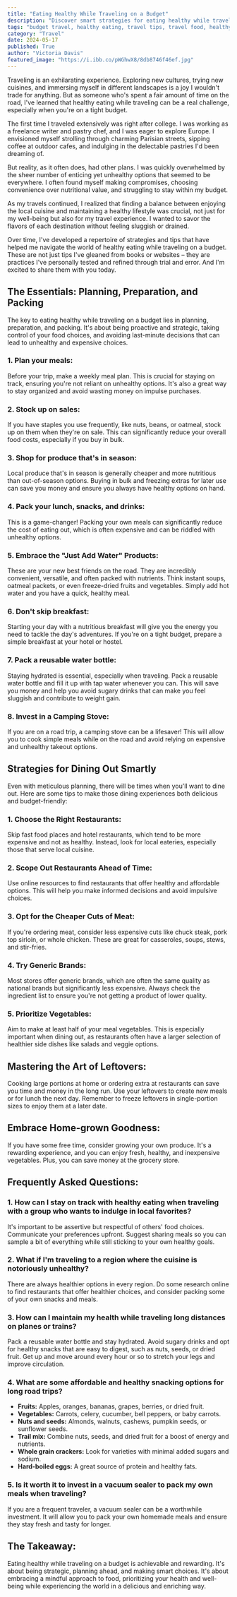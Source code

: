 ```yaml
---
title: "Eating Healthy While Traveling on a Budget"
description: "Discover smart strategies for eating healthy while traveling on a budget. Learn how to plan your meals, pack your snacks, and make smart dining choices to enjoy local cuisines without breaking the bank or compromising on your health."
tags: "budget travel, healthy eating, travel tips, travel food, healthy snacks, meal planning, travel on a budget, healthy travel, travel hacks, nutrition, eating healthy"
category: "Travel"
date: 2024-05-17
published: True
author: "Victoria Davis"
featured_image: "https://i.ibb.co/pWGhwX8/8db8746f46ef.jpg"
---
```



Traveling is an exhilarating experience.  Exploring new cultures, trying new cuisines, and immersing myself in different landscapes is a joy I wouldn't trade for anything.  But as someone who's spent a fair amount of time on the road, I've learned that healthy eating while traveling can be a real challenge, especially when you're on a tight budget.

The first time I traveled extensively was right after college. I was working as a freelance writer and pastry chef, and I was eager to explore Europe.  I envisioned myself strolling through charming Parisian streets, sipping coffee at outdoor cafes, and indulging in the delectable pastries I'd been dreaming of.  

But reality, as it often does, had other plans.  I was quickly overwhelmed by the sheer number of enticing yet unhealthy options that seemed to be everywhere.  I often found myself making compromises, choosing convenience over nutritional value, and struggling to stay within my budget.  

As my travels continued, I realized that finding a balance between enjoying the local cuisine and maintaining a healthy lifestyle was crucial, not just for my well-being but also for my travel experience.  I wanted to savor the flavors of each destination without feeling sluggish or drained.

Over time, I've developed a repertoire of strategies and tips that have helped me navigate the world of healthy eating while traveling on a budget.  These are not just tips I've gleaned from books or websites – they are practices I've personally tested and refined through trial and error.  And I'm excited to share them with you today.

## The Essentials: Planning, Preparation, and Packing

The key to eating healthy while traveling on a budget lies in planning, preparation, and packing.  It's about being proactive and strategic, taking control of your food choices, and avoiding last-minute decisions that can lead to unhealthy and expensive choices.

### 1. Plan your meals:

Before your trip, make a weekly meal plan.  This is crucial for staying on track, ensuring you're not reliant on unhealthy options.  It's also a great way to stay organized and avoid wasting money on impulse purchases.

### 2.  Stock up on sales:

If you have staples you use frequently, like nuts, beans, or oatmeal, stock up on them when they're on sale. This can significantly reduce your overall food costs, especially if you buy in bulk.

### 3. Shop for produce that's in season:

Local produce that's in season is generally cheaper and more nutritious than out-of-season options.  Buying in bulk and freezing extras for later use can save you money and ensure you always have healthy options on hand.

### 4.  Pack your lunch, snacks, and drinks:

This is a game-changer!  Packing your own meals can significantly reduce the cost of eating out, which is often expensive and can be riddled with unhealthy options.

### 5.  Embrace the "Just Add Water" Products:

These are your new best friends on the road.  They are incredibly convenient, versatile, and often packed with nutrients. Think instant soups, oatmeal packets, or even freeze-dried fruits and vegetables.  Simply add hot water and you have a quick, healthy meal.

### 6.  Don't skip breakfast:

Starting your day with a nutritious breakfast will give you the energy you need to tackle the day's adventures.  If you're on a tight budget, prepare a simple breakfast at your hotel or hostel.

### 7.  Pack a reusable water bottle:

Staying hydrated is essential, especially when traveling.  Pack a reusable water bottle and fill it up with tap water whenever you can.  This will save you money and help you avoid sugary drinks that can make you feel sluggish and contribute to weight gain.

### 8.  Invest in a Camping Stove:

If you are on a road trip, a camping stove can be a lifesaver!  This will allow you to cook simple meals while on the road and avoid relying on expensive and unhealthy takeout options.

## Strategies for Dining Out Smartly

Even with meticulous planning, there will be times when you'll want to dine out.  Here are some tips to make those dining experiences both delicious and budget-friendly:

### 1.  Choose the Right Restaurants:

Skip fast food places and hotel restaurants, which tend to be more expensive and not as healthy.  Instead, look for local eateries, especially those that serve local cuisine.

### 2.  Scope Out Restaurants Ahead of Time:

Use online resources to find restaurants that offer healthy and affordable options.  This will help you make informed decisions and avoid impulsive choices.

### 3.  Opt for the Cheaper Cuts of Meat:

If you're ordering meat, consider less expensive cuts like chuck steak, pork top sirloin, or whole chicken. These are great for casseroles, soups, stews, and stir-fries.

### 4.  Try Generic Brands:

Most stores offer generic brands, which are often the same quality as national brands but significantly less expensive.  Always check the ingredient list to ensure you're not getting a product of lower quality.

### 5.  Prioritize Vegetables:

Aim to make at least half of your meal vegetables.  This is especially important when dining out, as restaurants often have a larger selection of healthier side dishes like salads and veggie options.

## Mastering the Art of Leftovers:

Cooking large portions at home or ordering extra at restaurants can save you time and money in the long run.  Use your leftovers to create new meals or for lunch the next day.  Remember to freeze leftovers in single-portion sizes to enjoy them at a later date.

## Embrace Home-grown Goodness:

If you have some free time, consider growing your own produce.  It's a rewarding experience, and you can enjoy fresh, healthy, and inexpensive vegetables.  Plus, you can save money at the grocery store.

## Frequently Asked Questions:

### 1.  How can I stay on track with healthy eating when traveling with a group who wants to indulge in local favorites?

It's important to be assertive but respectful of others' food choices.  Communicate your preferences upfront. Suggest sharing meals so you can sample a bit of everything while still sticking to your own healthy goals.

### 2.  What if I'm traveling to a region where the cuisine is notoriously unhealthy?

There are always healthier options in every region.  Do some research online to find restaurants that offer healthier choices, and consider packing some of your own snacks and meals.

### 3.  How can I maintain my health while traveling long distances on planes or trains?

Pack a reusable water bottle and stay hydrated.  Avoid sugary drinks and opt for healthy snacks that are easy to digest, such as nuts, seeds, or dried fruit.  Get up and move around every hour or so to stretch your legs and improve circulation.

### 4. What are some affordable and healthy snacking options for long road trips?

* **Fruits:** Apples, oranges, bananas, grapes, berries, or dried fruit.
* **Vegetables:** Carrots, celery, cucumber, bell peppers, or baby carrots.
* **Nuts and seeds:** Almonds, walnuts, cashews, pumpkin seeds, or sunflower seeds.
* **Trail mix:** Combine nuts, seeds, and dried fruit for a boost of energy and nutrients.
* **Whole grain crackers:** Look for varieties with minimal added sugars and sodium.
* **Hard-boiled eggs:**  A great source of protein and healthy fats.

### 5.  Is it worth it to invest in a vacuum sealer to pack my own meals when traveling?

If you are a frequent traveler, a vacuum sealer can be a worthwhile investment.  It will allow you to pack your own homemade meals and ensure they stay fresh and tasty for longer.

## The Takeaway:

Eating healthy while traveling on a budget is achievable and rewarding. It's about being strategic, planning ahead, and making smart choices.  It's about embracing a mindful approach to food, prioritizing your health and well-being while experiencing the world in a delicious and enriching way.
